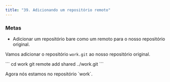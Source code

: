 ```yaml
---
title: "39. Adicionando um repositório remoto"
---
```


### Metas

- Adicionar um repositório bare como um remoto para o nosso repositório original.

Vamos adicionar o repositório `work.git` ao nosso repositório original.

<Run>
```
cd work
git remote add shared ../work.git
```
</Run>

<p className="highlight">Agora nós estamos no repositório `work`.</p>
